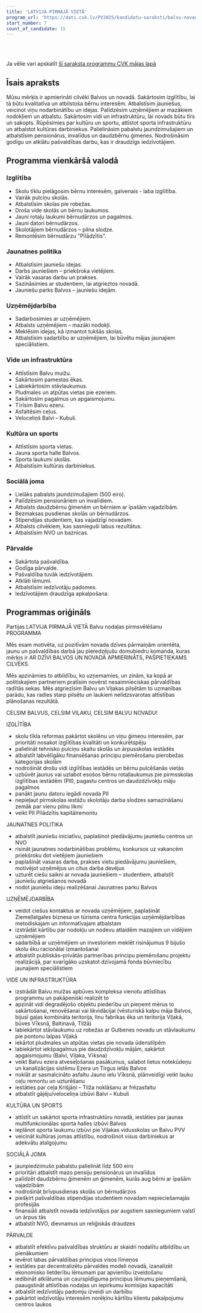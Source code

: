 ```yaml
---
title: 'LATVIJA PIRMAJĀ VIETĀ'
program_url: 'https://dati.cvk.lv/PV2025/kandidatu-saraksti/balvu-novads/latvija-pirmaja-vieta'
start_number: 7
count_of_candidate: 15
---
```



<Badge text="Izglītības kvalitāte" variant="note" size="small" /> <Badge text="Jaunatnes atbalsts" variant="note" size="small" /> <Badge text="Uzņēmējdarbības veicināšana" variant="note" size="small" /> <Badge text="Infrastruktūras attīstība" variant="note" size="small" /> <Badge text="Sociālā palīdzība" variant="note" size="small" />

<br/><br/> 

<Card title='Šis ir mākslīga intelekta ģenerēts apraksts' icon='starlight'>
    Ja vēlie vari apskatīt <a href={frontmatter.program_url} target='_blank'>šī saraksta programmu CVK mājas lapā</a>
    </Card>

## Īsais apraksts

Mūsu mērķis ir apmierināti cilvēki Balvos un novadā. Sakārtosim izglītību, lai tā būtu kvalitatīva un atbilstoša bērnu interesēm. Atbalstīsim jauniešus, veicinot viņu nodarbinātību un idejas. Palīdzēsim uzņēmējiem ar mazākiem nodokļiem un atbalstu. Sakārtosim vidi un infrastruktūru, lai novads būtu tīrs un sakopts. Rūpēsimies par kultūru un sportu, attīstot sporta infrastruktūru un atbalstot kultūras darbiniekus. Palielināsim pabalstu jaundzimušajiem un atbalstīsim pensionārus, invalīdus un daudzbērnu ģimenes. Nodrošināsim godīgu un atklātu pašvaldības darbu, kas ir draudzīgs iedzīvotājiem.

## Programma vienkāršā valodā

### Izglītība

*   Skolu tīklu pielāgosim bērnu interesēm, galvenais - laba izglītība.
*   Vairāk pulciņu skolās.
*   Atbalstīsim skolas pie robežas.
*   Droša vide skolās un bērnu laukumos.
*   Jauni rotaļu laukumi bērnudārzos un pagalmos.
*   Jauni datori bērnudārzos.
*   Skolotājiem bērnudārzos – pilna slodze.
*   Remontēsim bērnudārzu "Pīlādzītis".

### Jaunatnes politika

*   Atbalstīsim jauniešu idejas.
*   Darbs jauniešiem – priekšroka vietējiem.
*   Vairāk vasaras darbu un prakses.
*   Sazināsimies ar studentiem, lai atgrieztos novadā.
*   Jauniešu parks Balvos – jauniešu idejām.

### Uzņēmējdarbība

*   Sadarbosimies ar uzņēmējiem.
*   Atbalsts uzņēmējiem – mazāki nodokļi.
*   Meklēsim idejas, kā izmantot tukšās skolas.
*   Atbalstīsim sadarbību ar uzņēmējiem, lai būvētu mājas jaunajiem speciālistiem.

### Vide un infrastruktūra

*   Attīstīsim Balvu muižu.
*   Sakārtosim pamestas ēkas.
*   Labiekārtosim stāvlaukumus.
*   Pludmales un atpūtas vietas pie ezeriem.
*   Sakārtosim pagalmus un apgaismojumu.
*   Tīrīsim Balvu ezeru.
*   Asfaltēsim ceļus.
*   Veloceliņš Balvi – Kubuli.

### Kultūra un sports

*   Attīstīsim sporta vietas.
*   Jauna sporta halle Balvos.
*   Sporta laukumi skolās.
*   Atbalstīsim kultūras darbiniekus.

### Sociālā joma

*   Lielāks pabalsts jaundzimušajiem (500 eiro).
*   Palīdzēsim pensionāriem un invalīdiem.
*   Atbalsts daudzbērnu ģimenēm un bērniem ar īpašām vajadzībām.
*   Bezmaksas pusdienas skolās un bērnudārzos.
*   Stipendijas studentiem, kas vajadzīgi novadam.
*   Atbalsts cilvēkiem, kas sasnieguši labus rezultātus.
*   Atbalstīsim NVO un baznīcas.

### Pārvalde

*   Sakārtota pašvaldība.
*   Godīga pārvalde.
*   Pašvaldība tuvāk iedzīvotājiem.
*   Atklāti lēmumi.
*   Atbalstīsim iedzīvotāju padomes.
*   Iedzīvotājiem draudzīga apkalpošana.

## Programmas oriģināls

Partijas LATVIJA PIRMAJĀ VIETĀ Balvu nodaļas pirmsvēlēšanu PROGRAMMA

Mēs esam motivēta, uz pozitīvām novada dzīves pārmaiņām orientēta, jaunu un pašvaldības darbā jau pieredzējušu domubiedru komanda, kuras mērķis ir AR DZĪVI BALVOS UN NOVADĀ APMIERINĀTS, PAŠPIETIEKAMS CILVĒKS.

Mēs apzināmies to atbildību, ko uzņemamies, un zinām, ka kopā ar politiskajiem partneriem pratīsim novērst nesaimnieciskas pārvaldības radītās sekas. Mēs atgriezīsim Balvu un Viļakas pilsētām to uzmanības parādu, kas radies starp pilsētu un laukiem nelīdzsvarotas attīstības plānošanas rezultātā.

CELSIM BALVUS, CELSIM VIĻAKU, CELSIM BALVU NOVADU!

IZGLĪTĪBA

* skolu tīkla reformas pakārtot skolēnu un viņu ģimeņu interesēm, par prioritāti nosakot izglītības kvalitāti un konkurētspēju
* palielināt tehnisko pulciņu skaitu skolās un ārpusskolas iestādēs
* atbalstīt labvēlīgāku finansēšanas principu piemērošanu pierobežas kategorijas skolām
* nodrošināt drošu vidi izglītības iestādēs un bērnu pulcēšanās vietās
* uzbūvēt jaunus vai uzlabot esošos bērnu rotaļlaukumus pie pirmsskolas izglītības iestādēm (PII), pagastu centros un daudzdzīvokļu māju pagalmos
* panākt jaunu datoru iegādi novada PII
* nepieļaut pirmskolas iestāžu skolotāju darba slodzes samazināšanu zemāk par vienu pilnu likmi
* veikt PII Pīlādzītis kapitālremontu

JAUNATNES POLITIKA

* atbalstīt jauniešu iniciatīvu, paplašinot piedāvājumu jauniešu centros un NVO
* risināt jaunatnes nodarbinātības problēmu, konkursos uz vakancēm priekšroku dot vietējiem jauniešiem
* paplašināt vasaras darba, prakses vietu piedāvājumu jauniešiem, motivējot uzņēmējus un citus darba devējus
* uzturēt ciešu saikni ar novada jauniešiem – studentiem, atbalstīt jauniešu atgriešanos novadā
* nodot jauniešu ideju realizēšanai Jaunatnes parku Balvos

UZŅĒMĒJDARBĪBA

* veidot ciešus kontaktus ar novada uzņēmējiem, paplašināt Ziemeļlatgales biznesa un tūrisma centra funkcijas uzņēmējdarbības metodiskajam un informatīvajam atbalstam
* izstrādāt kārtību par nodokļu un nodevu atlaidēm mazajiem un vidējiem uzņēmējiem
* sadarbībā ar uzņēmējiem un investoriem meklēt risinājumus 9 bijušo skolu ēku racionālai izmantošanai
* atbalstīt publiskās–privātās partnerības principu piemērošanu projektu realizācijā, par svarīgāko uzskatot dzīvojamā fonda būvniecību jaunajiem speciālistiem

VIDE UN INFRASTRUKTŪRA

* izstrādāt Balvu muižas apbūves kompleksa vienotu attīstības programmu un pakāpeniski realizēt to
* apzināt vidi degradējošo objektu piederību un pieņemt mērus to sakārtošanai, renovēšanai vai likvidācijai (vēsturiskā kalpu māja Balvos, bijusī gaļas kombināta teritorija, linu fabrikas
ēka un teritorija Viļakā, būves Vīksnā, Baltinavā, Tilžā)
* labiekārtot stāvlaukumu uz robežas ar Gulbenes novadu un stāvlaukumu pie pontonu laipas Viļakā
* iekārtot pludmales un atpūtas vietas pie novada ūdenstilpēm
* labiekārtot iekšpagalmus pie daudzdzīvokļu mājām, sakārtot apgaismojumu (Balvi, Viļaka, Vīksna)
* veikt Balvu ezera atveseļošanas pasākumus, salabot lietus notekūdeņu un kanalizācijas sistēmu Ezera un Tirgus ielās Balvos
* noklāt ar sasmalcināto asfaltu Jauno ielu Vīksnā, plānveidīgi veikt lauku ceļu remontu un uzturēšanu
* iestāties par ceļa Krišjāņi – Tilža noklāšanu ar frēzasfaltu
* atbalstīt gājēju/veloceliņa izbūvi Balvi – Kubuli

KULTŪRA UN SPORTS

* attīstīt un sakārtot sporta infrastruktūru novadā, iestāties par jaunas multifunkcionālas sporta halles izbūvi Balvos
* ieplānot sporta laukumu izbūvi pie Viļakas vidusskolas un Balvu PVV
* veicināt kultūras jomas attīstību, nodrošinot visus darbiniekus ar adekvātu atalgojumu

SOCIĀLĀ JOMA

* jaunpiedzimušo pabalstu palielināt līdz 500 eiro
* prioritāri atbalstīt mazo pensiju pensionārus un invalīdus
* palīdzēt daudzbērnu ģimenēm un ģimenēm, kurās aug bērni ar īpašām vajadzībām
* nodrošināt brīvpusdienas skolās un bērnudārzos
* piešķirt pašvaldības stipendijas studentiem novadam nepieciešamajās profesijās
* finansiāli atbalstīt novada iedzīvotājus par augstiem sasniegumiem valstī un ārpus tās
* atbalstīt NVO, dievnamus un reliģiskās draudzes

PĀRVALDE

* atbalstīt efektīvu pašvaldības struktūru ar skaidri nodalītu atbildību un pienākumiem
* ievērot labas pārvaldības principus visos līmeņos
* iestāties par decentralizētu pārvaldes modeli novadā, izanalizēt ekonomisko lietderību lēmumam par apvienību izveidošanu
* iedibināt atklātuma un caurspīdīguma principus lēmumu pieņemšanā, paaugstināt attīstības nodaļas un iepirkumu komisijas kapacitāti
* atbalstīt iedzīvotāju padomju izveidi un darbību
* pakārtot iedzīvotāju interesēm norēķinu kārtību klientu pakalpojumu centros laukos

